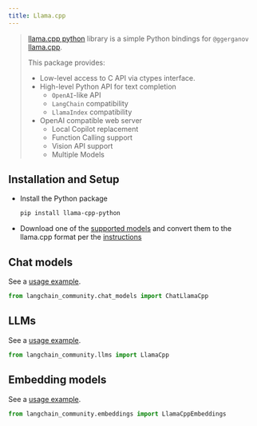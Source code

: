 ```yaml
---
title: Llama.cpp
---
```


>[llama.cpp python](https://github.com/abetlen/llama-cpp-python) library is a simple Python bindings for `@ggerganov`
>[llama.cpp](https://github.com/ggerganov/llama.cpp).
>
>This package provides:
>
> - Low-level access to C API via ctypes interface.
> - High-level Python API for text completion
>   - `OpenAI`-like API
>   - `LangChain` compatibility
>   - `LlamaIndex` compatibility
> - OpenAI compatible web server
>   - Local Copilot replacement
>   - Function Calling support
>   - Vision API support
>   - Multiple Models

## Installation and Setup

- Install the Python package
  ```bash
  pip install llama-cpp-python
  ```
- Download one of the [supported models](https://github.com/ggerganov/llama.cpp#description) and convert them to the llama.cpp format per the [instructions](https://github.com/ggerganov/llama.cpp)


## Chat models

See a [usage example](/oss/python/integrations/chat/llamacpp).

```python
from langchain_community.chat_models import ChatLlamaCpp
```
## LLMs

See a [usage example](/oss/python/integrations/llms/llama_cpp).

```python
from langchain_community.llms import LlamaCpp
```
## Embedding models

See a [usage example](/oss/python/integrations/text_embedding/llamacpp).

```python
from langchain_community.embeddings import LlamaCppEmbeddings
```
